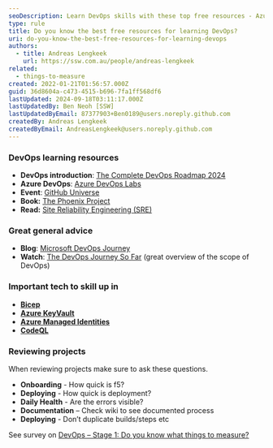 ```yaml
---
seoDescription: Learn DevOps skills with these top free resources - Azure DevOps labs, GitHub Universe, and The Phoenix Project book.
type: rule
title: Do you know the best free resources for learning DevOps?
uri: do-you-know-the-best-free-resources-for-learning-devops
authors:
  - title: Andreas Lengkeek
    url: https://ssw.com.au/people/andreas-lengkeek
related:
  - things-to-measure
created: 2022-01-21T01:56:57.000Z
guid: 36d8604a-c473-4515-b696-7fa1ff568df6
lastUpdated: 2024-09-18T03:11:17.000Z
lastUpdatedBy: Ben Neoh [SSW]
lastUpdatedByEmail: 87377903+Ben0189@users.noreply.github.com
createdBy: Andreas Lengkeek
createdByEmail: AndreasLengkeek@users.noreply.github.com
---
```


### DevOps learning resources

* **DevOps introduction**: [The Complete DevOps Roadmap 2024](https://www.youtube.com/watch?v=6GQRb4fGvtk)
* **Azure DevOps**: [Azure DevOps Labs](https://azuredevopslabs.com "https://azuredevopslabs.com/")
* **Event**: [GitHub Universe](https://githubuniverse.com "https://githubuniverse.com/")
* **Book:** [The Phoenix Project](https://www.goodreads.com/book/show/17255186-the-phoenix-project)
* **Read:** [Site Reliability Engineering (SRE)](https://sre.google/)

### Great general advice

* **Blog**: [Microsoft DevOps Journey](https://azure.microsoft.com/en-au/blog/sharing-the-devops-journey-at-microsoft/)
* **Watch**: [The DevOps Journey So Far](https://www.youtube.com/watch?v=OwiT59e0kB4) (great overview of the scope of DevOps)

### Important tech to skill up in

* **[Bicep](https://docs.microsoft.com/en-us/azure/azure-resource-manager/bicep/overview?tabs=bicep)**
* **[Azure KeyVault](https://azure.microsoft.com/en-au/services/key-vault/)**
* **[Azure Managed Identities](https://docs.microsoft.com/en-us/azure/active-directory/managed-identities-azure-resources/overview)**
* **[CodeQL](https://codeql.github.com/)**

### Reviewing projects

When reviewing projects make sure to ask these questions.

* **Onboarding** - How quick is f5?
* **Deploying** - How quick is deployment?
* **Daily Health** - Are the errors visible?
* **Documentation** – Check wiki to see documented process
* **Deploying** - Don’t duplicate builds/steps etc

See survey on [DevOps – Stage 1: Do you know what things to measure?](/things-to-measure "https://www.ssw.com.au/rules/things-to-measure")
